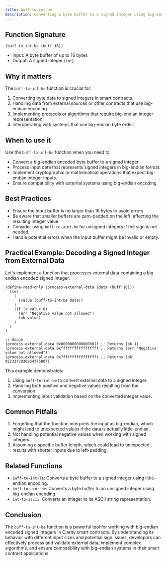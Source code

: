 ```yaml
---
title: buff-to-int-be
description: Converting a byte buffer to a signed integer using big-endian encoding in Clarity smart contracts.
---
```


## Function Signature

```clarity
(buff-to-int-be (buff 16))
```

- Input: A byte buffer of up to 16 bytes
- Output: A signed integer (`int`)

## Why it matters

The `buff-to-int-be` function is crucial for:

1. Converting byte data to signed integers in smart contracts.
2. Handling data from external sources or other contracts that use big-endian encoding.
3. Implementing protocols or algorithms that require big-endian integer representation.
4. Interoperating with systems that use big-endian byte order.

## When to use it

Use the `buff-to-int-be` function when you need to:

- Convert a big-endian encoded byte buffer to a signed integer.
- Process input data that represents signed integers in big-endian format.
- Implement cryptographic or mathematical operations that expect big-endian integer inputs.
- Ensure compatibility with external systems using big-endian encoding.

## Best Practices

- Ensure the input buffer is no larger than 16 bytes to avoid errors.
- Be aware that smaller buffers are zero-padded on the left, affecting the resulting integer value.
- Consider using `buff-to-uint-be` for unsigned integers if the sign is not needed.
- Handle potential errors when the input buffer might be invalid or empty.

## Practical Example: Decoding a Signed Integer from External Data

Let's implement a function that processes external data containing a big-endian encoded signed integer:

```clarity
(define-read-only (process-external-data (data (buff 16)))
  (let
    (
      (value (buff-to-int-be data))
    )
    (if (< value 0)
      (err "Negative value not allowed")
      (ok value)
    )
  )
)

;; Usage
(process-external-data 0x0000000000000001) ;; Returns (ok 1)
(process-external-data 0xffffffffffffffff) ;; Returns (err "Negative value not allowed")
(process-external-data 0x7fffffffffffffff) ;; Returns (ok 9223372036854775807)
```

This example demonstrates:
1. Using `buff-to-int-be` to convert external data to a signed integer.
2. Handling both positive and negative values resulting from the conversion.
3. Implementing input validation based on the converted integer value.

## Common Pitfalls

1. Forgetting that the function interprets the input as big-endian, which might lead to unexpected values if the data is actually little-endian.
2. Not handling potential negative values when working with signed integers.
3. Assuming a specific buffer length, which could lead to unexpected results with shorter inputs due to left-padding.

## Related Functions

- `buff-to-int-le`: Converts a byte buffer to a signed integer using little-endian encoding.
- `buff-to-uint-be`: Converts a byte buffer to an unsigned integer using big-endian encoding.
- `int-to-ascii`: Converts an integer to its ASCII string representation.

## Conclusion

The `buff-to-int-be` function is a powerful tool for working with big-endian encoded signed integers in Clarity smart contracts. By understanding its behavior with different input sizes and potential sign issues, developers can effectively process and validate external data, implement complex algorithms, and ensure compatibility with big-endian systems in their smart contract applications.
